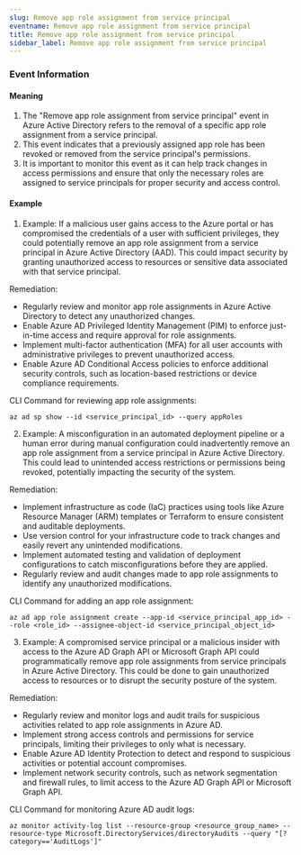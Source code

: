 ```yaml
--- 
slug: Remove app role assignment from service principal
eventname: Remove app role assignment from service principal
title: Remove app role assignment from service principal
sidebar_label: Remove app role assignment from service principal
---
```

                       
### Event Information

#### Meaning

1. The "Remove app role assignment from service principal" event in Azure Active Directory refers to the removal of a specific app role assignment from a service principal.
2. This event indicates that a previously assigned app role has been revoked or removed from the service principal's permissions.
3. It is important to monitor this event as it can help track changes in access permissions and ensure that only the necessary roles are assigned to service principals for proper security and access control.

#### Example

1. Example: If a malicious user gains access to the Azure portal or has compromised the credentials of a user with sufficient privileges, they could potentially remove an app role assignment from a service principal in Azure Active Directory (AAD). This could impact security by granting unauthorized access to resources or sensitive data associated with that service principal.

Remediation:
- Regularly review and monitor app role assignments in Azure Active Directory to detect any unauthorized changes.
- Enable Azure AD Privileged Identity Management (PIM) to enforce just-in-time access and require approval for role assignments.
- Implement multi-factor authentication (MFA) for all user accounts with administrative privileges to prevent unauthorized access.
- Enable Azure AD Conditional Access policies to enforce additional security controls, such as location-based restrictions or device compliance requirements.

CLI Command for reviewing app role assignments:
```
az ad sp show --id <service_principal_id> --query appRoles
```

2. Example: A misconfiguration in an automated deployment pipeline or a human error during manual configuration could inadvertently remove an app role assignment from a service principal in Azure Active Directory. This could lead to unintended access restrictions or permissions being revoked, potentially impacting the security of the system.

Remediation:
- Implement infrastructure as code (IaC) practices using tools like Azure Resource Manager (ARM) templates or Terraform to ensure consistent and auditable deployments.
- Use version control for your infrastructure code to track changes and easily revert any unintended modifications.
- Implement automated testing and validation of deployment configurations to catch misconfigurations before they are applied.
- Regularly review and audit changes made to app role assignments to identify any unauthorized modifications.

CLI Command for adding an app role assignment:
```
az ad app role assignment create --app-id <service_principal_app_id> --role <role_id> --assignee-object-id <service_principal_object_id>
```

3. Example: A compromised service principal or a malicious insider with access to the Azure AD Graph API or Microsoft Graph API could programmatically remove app role assignments from service principals in Azure Active Directory. This could be done to gain unauthorized access to resources or to disrupt the security posture of the system.

Remediation:
- Regularly review and monitor logs and audit trails for suspicious activities related to app role assignments in Azure AD.
- Implement strong access controls and permissions for service principals, limiting their privileges to only what is necessary.
- Enable Azure AD Identity Protection to detect and respond to suspicious activities or potential account compromises.
- Implement network security controls, such as network segmentation and firewall rules, to limit access to the Azure AD Graph API or Microsoft Graph API.

CLI Command for monitoring Azure AD audit logs:
```
az monitor activity-log list --resource-group <resource_group_name> --resource-type Microsoft.DirectoryServices/directoryAudits --query "[?category=='AuditLogs']"
```


 